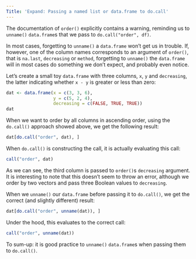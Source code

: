 ```yaml
---
Title: 'Expand: Passing a named list or data.frame to do.call'
---
```

The documentation of `order()` explicitly contains a warning, reminding us to `unname()` `data.frame`s 
that we pass to `do.call("order", df)`.

In most cases, forgetting to `unname()` a `data.frame` won't get us in trouble. If, however, one of
the column names corresponds to an argument of `order()`, that is `na.last`, `decreasing` or `method`, 
forgetting to `unname()` the `data.frame` will in most cases do something we don't expect, and 
probably even notice.

Let's create a small toy `data.frame` with three columns, `x`, `y` and `decreasing`, the latter indicating whether `x - y` is greater or less than zero:

```r
dat <- data.frame(x = c(3, 3, 6),
                  y = c(5, 2, 4),
                  decreasing = c(FALSE, TRUE, TRUE))
dat
```

When we want to order by all columns in ascending order, using the `do.call()` approach showed above,
we get the following result:

```r
dat[do.call("order", dat), ]
```

When `do.call()` is constructing the call, it is actually evaluating this call:

```r
call("order", dat)
```

As we can see, the third column is passed to `order()`s `decreasing` argument. It is interesting to
note that this doesn't seem to throw an error, although we order by two vectors and pass three Boolean 
values to `decreasing`.

When we `unname()` our `data.frame` before passing it to `do.call()`, we get the correct (and
slightly different) result:

```r
dat[do.call("order", unname(dat)), ]
```

Under the hood, this evaluates to the correct call:

```r
call("order", unname(dat))
```

To sum-up: it is good practice to `unname()` `data.frame`s when passing them to `do.call()`.
